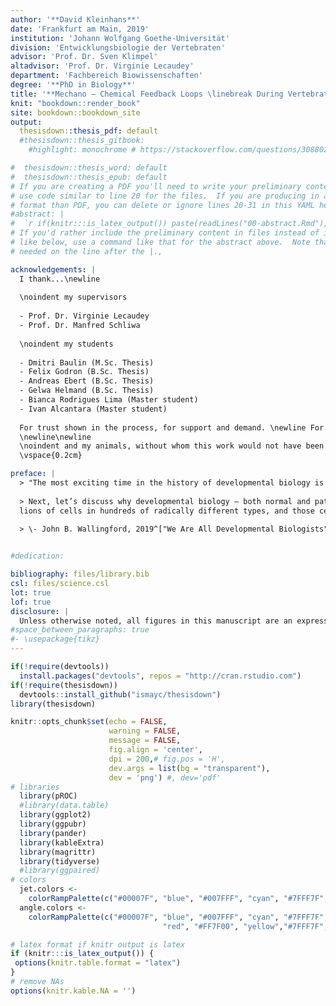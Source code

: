 ```yaml
---
author: '**David Kleinhans**'
date: 'Frankfurt am Main, 2019'
institution: 'Johann Wolfgang Goethe-Universität'
division: 'Entwicklungsbiologie der Vertebraten'
advisor: 'Prof. Dr. Sven Klimpel'
altadvisor: 'Prof. Dr. Virginie Lecaudey'
department: 'Fachbereich Biowissenschaften'
degree: '**PhD in Biology**'
title: '**Mechano – Chemical Feedback Loops \linebreak During Vertebrate Organ Development**'
knit: "bookdown::render_book"
site: bookdown::bookdown_site
output: 
  thesisdown::thesis_pdf: default
  #thesisdown::thesis_gitbook:
    #highlight: monochrome # https://stackoverflow.com/questions/30880200/pandoc-what-are-the-available-syntax-highlighters

#  thesisdown::thesis_word: default
#  thesisdown::thesis_epub: default
# If you are creating a PDF you'll need to write your preliminary content here or
# use code similar to line 20 for the files.  If you are producing in a different
# format than PDF, you can delete or ignore lines 20-31 in this YAML header.
#abstract: |
#  `r if(knitr:::is_latex_output()) paste(readLines("00-abstract.Rmd"), collapse = '\n  ')`
# If you'd rather include the preliminary content in files instead of inline
# like below, use a command like that for the abstract above.  Note that a tab is 
# needed on the line after the |.,

acknowledgements: |
  I thank...\newline
  
  \noindent my supervisors
  
  - Prof. Dr. Virginie Lecaudey
  - Prof. Dr. Manfred Schliwa
  
  \noindent my students
  
  - Dmitri Baulin (M.Sc. Thesis)
  - Felix Godron (B.Sc. Thesis)
  - Andreas Ebert (B.Sc. Thesis)
  - Gelwa Helmand (B.Sc. Thesis)
  - Bianca Rodrigues Lima (Master student)
  - Ivan Alcantara (Master student)
  
  For trust shown in the process, for support and demand. \newline For their patience, engangement and hard work!
  \newline\newline
  \noindent and my animals, without whom this work would not have been possible.
  \vspace{0.2cm}

preface: |
  > "The most exciting time in the history of developmental biology is right now. Fueled both by new technologies and by new thought from other fields, we are exploding old notions and opening fantastic new horizons in embryology. [...]
  
  > Next, let’s discuss why developmental biology — both normal and pathological — holds such enduring fascination. I see two intertwined explanations. Obviously, it’s the ultimate personal creation story, telling each of us both where we came from and how we were constructed. Less obvious, but perhaps more tantalizing for us scientists, is the sheer complexity of the process. A single cell with a single genome can somehow create tril
  lions of cells in hundreds of radically different types, and those cells can organize themselves into a specific form. The scale of this self-organization process is mind boggling, surely the most amazing of emergent properties."
  
  > \- John B. Wallingford, 2019^["We Are All Developmental Biologists", Developmental Cell, Vol.50, Issue 2, Jul 22, 2019]


#dedication:

bibliography: files/library.bib
csl: files/science.csl
lot: true
lof: true
disclosure: |
  Unless otherwise noted, all figures in this manuscript are an expression of my own creative achievement. Similarities between molecule, protein and signalling models exist and are based on well-known textbooks such as Lodish et al., Molecular Cell Biology, 5th Edt. and Scott F. Gilbert et al., Developmental Biology 11th Edt. 
#space_between_paragraphs: true
#- \usepackage{tikz}
---
```


```r
if(!require(devtools))
  install.packages("devtools", repos = "http://cran.rstudio.com")
if(!require(thesisdown))
  devtools::install_github("ismayc/thesisdown")
library(thesisdown)
```

```r
knitr::opts_chunk$set(echo = FALSE, 
                      warning = FALSE, 
                      message = FALSE, 
                      fig.align = 'center', 
                      dpi = 200,# fig.pos = 'H',
                      dev.args = list(bg = "transparent"), 
                      dev = 'png') #, dev='pdf'
# libraries
  library(pROC)
  #library(data.table)
  library(ggplot2)
  library(ggpubr)
  library(pander)
  library(kableExtra)
  library(magrittr)
  library(tidyverse)
  #library(ggpaired)
# colors
  jet.colors <- 
    colorRampPalette(c("#00007F", "blue", "#007FFF", "cyan", "#7FFF7F", "yellow", "#FF7F00", "red", "#7F0000"))
  angle.colors <- 
    colorRampPalette(c("#00007F", "blue", "#007FFF", "cyan", "#7FFF7F", "yellow", "#FF7F00", "red", "#7F0000", 
                                  "red", "#FF7F00", "yellow","#7FFF7F", "cyan", "#007FFF", "blue", "#00007F"))
```

```r
# latex format if knitr output is latex
if (knitr:::is_latex_output()) {
 options(knitr.table.format = "latex") 
}
# remove NAs
options(knitr.kable.NA = '')
```

